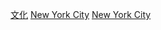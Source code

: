 {{Commonscat|Culture of New York City}}

[[Category:紐約市|文化]]
[[Category:美國各城市文化|New York City]]
[[Category:紐約州文化|New York City]]
